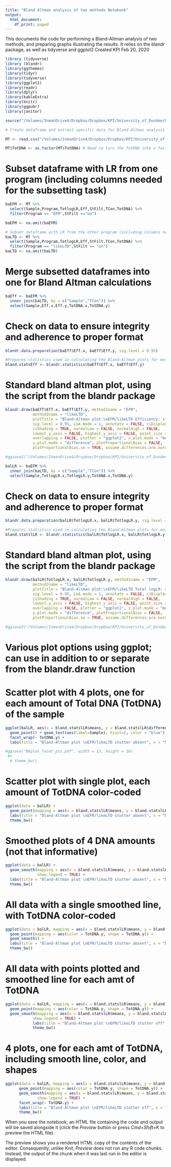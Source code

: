 ```yaml
---
title: "Bland Altman analysis of two methods Notebook"
output:
  html_document:
    df_print: paged
---
```


This documents the code for performing a Bland-Altman analysis of two methods, and preparing graphs illustrating the results. It relies on the blandr package, as well as tidyverse and ggplot2 Created KPI Feb 20, 2020

```r
library (tidyverse)
library (blandr)
library(ggthemes)
library(tidyr)
library(tidyverse)
library(ggplot2)
library(readr)
library(dplyr)
library(kableExtra)
library(knitr)
library(ggpubr)
library(janitor)

source("/Volumes/InmanDrive4/Dropbox/Dropbox/KPI/University_of_Dundee/Dissertation/Lab Notebooks/library.R")

```

```r

# Create dataframe and extract specific data for Bland Altman analysis

MT <- read.csv("/Volumes/InmanDrive4/Dropbox/Dropbox/KPI/University_of_Dundee/Dissertation/Data/Output_files/AllResults_Data/AllResults_Table.csv")

MT$TotDNA <- as.factor(MT$TotDNA) # Need to turn the TotDNA into a factor (rather than integer) in order to plot using it as a group in ggplot (integer can't be used to group values, unless binning them). Before writing this step, I got an error in later code that MT$DNA did not exist, which of course it did. Finally realized you can't group by integers. 
```

# Subset dataframe with LR from one program (including columns needed for the subsetting task)

```r

baEFM <- MT %>%
  select(Sample,Program,TotlogLR,Eff,StFilt,TCon,TotDNA) %>%
  filter(Program == "EFM",StFilt =="on")

baEFM <- na.omit(baEFM)

# Subset dataframe with LR from the other program (including columns needed for the subsetting task)
baLTD <- MT %>%
  select(Sample,Program,TotlogLR,Eff,StFilt,TCon,TotDNA) %>%
  filter(Program == "likeLTD",StFilt == "on")
baLTD <- na.omit(baLTD)
```

# Merge subsetted dataframes into one for Bland Altman calculations

```r

baEff <- baEFM %>%
  inner_join(baLTD, by = c("Sample","TCon")) %>% 
  select(Sample,Eff.x,Eff.y,TotDNA.x,TotDNA.y)


```

# Check on data to ensure integrity and adherence to proper format

```r

blandr.data.preparation(baEff$Eff.x, baEff$Eff.y, sig.level = 0.95) 

#Prepares statistics used in calculating the Bland-Altman plots for methods Lab Retriever and likeLTD)
bland.statsEff <- blandr.statistics(baEff$Eff.x, baEff$Eff.y) 
```

# Standard bland altman plot, using the script from the blandr package

```r

blandr.draw(baEff$Eff.x, baEff$Eff.y, method1name = "EFM",
            method2name = "likeLTD",
            plotTitle = "Bland-Altman plot:\nEFM/likeLTD Efficiency: stutter absent",
            sig.level = 0.95, LoA.mode = 1, annotate = FALSE, ciDisplay = TRUE,
            ciShading = TRUE, normalLow = FALSE, normalHigh = FALSE,
            lowest_y_axis = FALSE, highest_y_axis = FALSE, point_size = 0.8,
            overlapping = FALSE, plotter = "ggplot2", x.plot.mode = "means",
            y.plot.mode = "difference", plotProportionalBias = FALSE,
            plotProportionalBias.se = TRUE, assume.differences.are.normal = TRUE)

#ggsave2("/Volumes/InmanDrive4/Dropbox/Dropbox/KPI/University_of_Dundee/Dissertation/Lab Notebooks/Statistical Testing and EDA templates/Bland_Altman/BA_EFMvlikeLTD.pdf", width = 7, height = 5)
```


```r

balLR <- baEFM %>%
  inner_join(baLTD, by = c("Sample","TCon")) %>% 
  select(Sample,TotlogLR.x,TotlogLR.y,TotDNA.x,TotDNA.y)


```

# Check on data to ensure integrity and adherence to proper format

```r

blandr.data.preparation(balLR$TotlogLR.x, balLR$TotlogLR.y, sig.level = 0.95) 

#Prepares statistics used in calculating the Bland-Altman plots for methods Lab Retriever and likeLTD)
bland.statslLR <- blandr.statistics(balLR$TotlogLR.x, balLR$TotlogLR.y) 

```

# Standard bland altman plot, using the script from the blandr package

```r

blandr.draw(balLR$TotlogLR.x, balLR$TotlogLR.y, method1name = "EFM",
            method2name = "likeLTD",
            plotTitle = "Bland-Altman plot:\nEFM/likeLTD Total logLR: stutter absent",
            sig.level = 0.95, LoA.mode = 1, annotate = FALSE, ciDisplay = TRUE,
            ciShading = TRUE, normalLow = FALSE, normalHigh = FALSE,
            lowest_y_axis = FALSE, highest_y_axis = FALSE, point_size = 0.8,
            overlapping = FALSE, plotter = "ggplot2", x.plot.mode = "means",
            y.plot.mode = "difference", plotProportionalBias = FALSE,
            plotProportionalBias.se = TRUE, assume.differences.are.normal = TRUE)

#ggsave2("/Volumes/InmanDrive4/Dropbox/Dropbox/KPI/University_of_Dundee/Dissertation/Lab Notebooks/Statistical Testing and EDA templates/Bland_Altman/BA_EFMvlikeLTD.pdf", width = 7, height = 5)
```
# Various plot options using ggplot; can use in addition to or separate from the blandr.draw function

# Scatter plot with 4 plots, one for each amount of Total DNA (TotDNA) of the sample

```r

ggplot(balLR, aes(x = bland.statslLR$means, y = bland.statslLR$differences)) +
  geom_point() + geom_text(aes(label=Sample), hjust=2, color = "blue") +
  facet_wrap(~ TotDNA.y) +
  labs(title = "Bland-Altman plot \nEFM/likeLTD stutter absent", x = "Means", y = "Differences")

#ggsave("BAplot_facet_pts.pdf", width = 13, height = 10)
 #+
  # theme_bw()

```

# Scatter plot with single plot, each amount of TotDNA color-coded

```r

ggplot(data = balLR) +
  geom_point(mapping = aes(x = bland.statslLR$means, y = bland.statslLR$differences, color = TotDNA.y)) +
  labs(title = "Bland-Altman plot \nEFM/likeLTD stutter absent", x = "Means", y = "Differences") +
  theme_bw()

```

# Smoothed plots of 4 DNA amounts (not that informative)

```r

ggplot(data = balLR) +
  geom_smooth(mapping = aes(x = bland.statslLR$means, y = bland.statslLR$differences, color = TotDNA.y),
              show.legend = TRUE) +
  labs(title = "Bland-Altman plot \nEFM/likeLTD stutter absent", x = "Means", y = "Differences") +
  theme_bw()

```

# All data with a single smoothed line, with TotDNA color-coded

```r

ggplot(data = balLR, mapping = aes(x = bland.statslLR$means, y = bland.statslLR$differences)) +
  geom_point(mapping = aes(color = TotDNA.y, shape = TotDNA.y)) +
  geom_smooth() +
  labs(title = "Bland-Altman plot \nEFM/likeLTD stutter absent", x = "Means", y = "Differences") +
  theme_bw()

```

# All data with points plotted and smoothed line for each amt of TotDNA

```r

ggplot(data = balLR, mapping = aes(x = bland.statslLR$means, y = bland.statslLR$differences)) +
  geom_point(mapping = aes(color = TotDNA.y, shape = TotDNA.y)) +
  geom_smooth(mapping = aes(x = bland.statslLR$means, y = bland.statslLR$differences, color = TotDNA.y),
            show.legend = TRUE) +
            labs(title = "Bland-Altman plot \nEFM/likeLTD stutter off", x = "Means", y = "Differences") +
            theme_bw()

```

# 4 plots, one for each amt of TotDNA, including smooth line, color, and shapes

```r

ggplot(data = balLR, mapping = aes(x = bland.statslLR$means, y = bland.statslLR$differences)) +
      geom_point(mapping = aes(color = TotDNA.y, shape = TotDNA.y)) +
      geom_smooth(mapping = aes(x = bland.statslLR$means, y = bland.statslLR$differences, color = TotDNA.y),
              show.legend = TRUE) +
      facet_wrap(~ TotDNA.y) +
      labs(title = "Bland-Altman plot \nEFM/likeLTD stutter off", x = "Means", y = "Differences") +
      theme_bw()
```

When you save the notebook, an HTML file containing the code and output will be saved alongside it (click the *Preview* button or press *Cmd+Shift+K* to preview the HTML file).

The preview shows you a rendered HTML copy of the contents of the editor. Consequently, unlike *Knit*, *Preview* does not run any R code chunks. Instead, the output of the chunk when it was last run in the editor is displayed.
